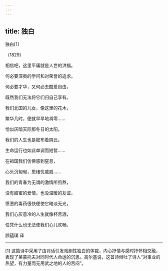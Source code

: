 ```yaml
---
---
---
```

title: 独白
---



独白[1]


（1829）

相信吧，这里平庸就是人世的洪福。

何必要深奥的学问和对荣誉的追求，

何必要才华，又何必去酷爱自由，

既然我们无法将它们归自己享有。

我们北国的儿女，像这里的花木，

繁华几时，便就早早地凋零……

恰似灰暗天际那冬日的太阳，

我们的人生也是密布着阴云。

生命运行也如此单调而短暂……

在祖国我们仿佛感到窒息，

心头沉甸甸，思绪忧戚戚……

我们的青春为无谓的激情所煎熬，

没有甜蜜的爱情，也没温暖的友谊，

愤懑的毒药很快便使它暗淡无光，

我们心灰意冷的人生就像杯苦酒，

任凭什么也无法使我们心儿欢畅。

顾蕴璞 译



* * *



[1] 这篇诗中采用了由对话引发戏剧性独白的体裁，内心抒情与感时抒怀相交融，表现了莱蒙托夫对同时代人命运的沉思。高尔基说，这首诗倾吐了诗人“对事业的热望，有力量而无用武之地的人的苦闷”。